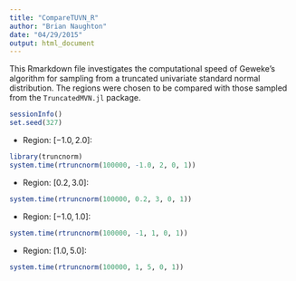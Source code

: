 ```yaml
---
title: "CompareTUVN_R"
author: "Brian Naughton"
date: "04/29/2015"
output: html_document
---
```


This Rmarkdown file investigates the computational speed of Geweke's algorithm for sampling from a truncated univariate standard normal distribution. The regions were chosen to be compared with those sampled from the `TruncatedMVN.jl` package.  

```r
sessionInfo()
set.seed(327)
```
 - Region: $[-1.0, 2.0]:$
```r
library(truncnorm)
system.time(rtruncnorm(100000, -1.0, 2, 0, 1))
```
 - Region: $[0.2, 3.0]:$
```r
system.time(rtruncnorm(100000, 0.2, 3, 0, 1))
```
 - Region: $[-1.0, 1.0]:$
```r
system.time(rtruncnorm(100000, -1, 1, 0, 1))
```
 - Region: $[1.0, 5.0]:$
```r
system.time(rtruncnorm(100000, 1, 5, 0, 1))

```
